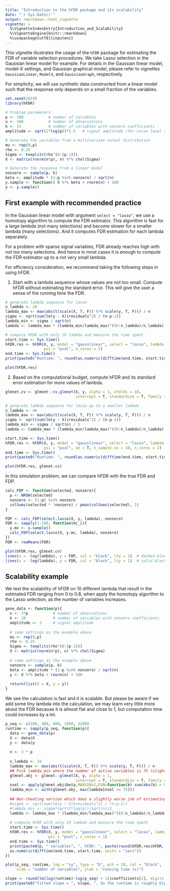 ```yaml
---
title: "Introduction to the hFDR package and its scalability"
date: "`r Sys.Date()`"
output: rmarkdown::html_vignette
vignette: >
  %\VignetteIndexEntry{Introduction_and_Scalability}
  %\VignetteEngine{knitr::rmarkdown}
  %\usepackage[utf8]{inputenc}
---
```



This vignette illustrates the usage of the `hFDR` package for estimating the FDR of variable selection procedures. We take Lasso selection in the Gaussian linear model for example. For details in the Gaussian linear model, model-X settings, and Gaussian graphical model, please refer to vignettes `GaussianLinear`, `ModelX`, and `GaussianGraph`, respectively.

For simplicity, we will use synthetic data constructed from a linear model such that the response only depends on a small fraction of the variables.


```r
set.seed(2024)
library(hFDR)
```

```r
# Problem parameters
p <- 100           # number of variables
n <- 300           # number of observations
k <- 15            # number of variables with nonzero coefficients
amplitude <- sqrt(2*log(p))*1.5   # signal amplitude (for noise level = 1)

# Generate the variables from a multivariate normal distribution
mu <- rep(0,p)
rho <- 0.25
Sigma <- toeplitz(rho^(0:(p-1)))
X <- matrix(rnorm(n*p), n) %*% chol(Sigma)

# Generate the response from a linear model
nonzero <- sample(p, k)
beta <- amplitude * (1:p %in% nonzero) / sqrt(n)
y.sample <- function() X %*% beta + rnorm(n) + 100
y <- y.sample()
```

First example with recommended practice
--------------

In the Gaussian linear model with argument `select = "lasso"`, we use a homotopy algorithm to compute the FDR estimator. This algorithm is fast for a large lambda (not many 
selections) and become slower for a smaller lambda (many selections). And it computes FDR
estimation for each lambda separately.

For a problem with sparse signal variables, FDR already reaches high with not too many selections. And hence in most cases it is enough to compute the FDR estimator up to a not very small lambda.

For efficiency consideration, we recommend taking the following steps in using hFDR.

1. Start with a lambda sequence whose values are not too small. Compute hFDR without estimating the standard error. This will give the user a sense of the running time the FDR.
```r
# generate lambda sequence for lasso
n_lambda <- 10
lambda_max <- max(abs(t(scale(X, T, F)) %*% scale(y, T, F))) / n
sigma <- sqrt(sum(lm(y ~ X)$residuals^2) / (n-p-1))
lambda_min <- sigma / sqrt(n)
lambda <- lambda_max * (lambda_min/lambda_max)^((0:n_lambda)/n_lambda)

# compute hFDR with only 10 lambda and measure the time spent
start.time <- Sys.time()
hFDR.res <- hFDR(X, y, model = "gausslinear", select = "lasso", lambda = lambda,
                 psi = "pval", n_cores = 2)
end.time <- Sys.time()
print(paste0("Runtime: ", round(as.numeric(difftime(end.time, start.time, units = "secs")), digits = 1), "s."))

plot(hFDR.res)
```

2. Based on the computational budget, compute hFDR and its standard error estimation for more values of lambda.
```r
glmnet.cv <- glmnet::cv.glmnet(X, y, alpha = 1, nfolds = 10,
                               intercept = T, standardize = T, family = "gaussian")

# generate lambda sequence for lasso up to a smaller lambda
n_lambda <- 40
lambda_max <- max(abs(t(scale(X, T, F)) %*% scale(y, T, F))) / n
sigma <- sqrt(sum(lm(y ~ X)$residuals^2) / (n-p-1))
lambda_min <- sigma / sqrt(n) / 5
lambda <- lambda_max * (lambda_min/lambda_max)^((0:n_lambda)/n_lambda)

start.time <- Sys.time()
hFDR.res <- hFDR(X, y, model = "gausslinear", select = "lasso", lambda = lambda, 
                 psi = "pval", se = T, n_sample.se = 10, n_cores = 2)
end.time <- Sys.time()
print(paste0("Runtime: ", round(as.numeric(difftime(end.time, start.time, units = "secs")), digits = 1), "s."))

plot(hFDR.res, glmnet.cv)
```

In this simulation problem, we can compare hFDR with the true FDR and FDP.
```r
calc_FDP <- function(selected, nonzero){
  p <- NROW(selected)
  nonzero <- (1:p) %in% nonzero
  colSums(selected * !nonzero) / pmax(colSums(selected), 1)
}

FDP <- calc_FDP(select.lasso(X, y, lambda), nonzero)
FDR <- sapply(1:100, function(mc_i){
  y.mc <- y.sample()
  calc_FDP(select.lasso(X, y.mc, lambda), nonzero)
})
FDR <- rowMeans(FDR)

plot(hFDR.res, glmnet.cv)
lines(x = -log(lambda), y = FDP, col = "black", lty = 2)  # dashed black line for FDP
lines(x = -log(lambda), y = FDR, col = "black", lty = 1)  # solid black line for FDR
```


Scalability example
--------------

We test the scalability of hFDR on 10 different lambda that result in the estimated FDR ranging from 0 to 0.8, when apply the homotopy algorithm to the Lasso selection, as the number of variables increases.
```r
gene_data <- function(p){
  n <- 3*p           # number of observations
  k <- 10            # number of variables with nonzero coefficients
  amplitude <- 3     # signal amplitude
  
  # same settings as the example above
  mu <- rep(0,p)
  rho <- 0.25
  Sigma <- toeplitz(rho^(0:(p-1)))
  X <- matrix(rnorm(n*p), n) %*% chol(Sigma)
  
  # same settings as the example above
  nonzero <- sample(p, k)
  beta <- amplitude * (1:p %in% nonzero) / sqrt(n)
  y <- X %*% beta + rnorm(n) + 100
  
  return(list(X = X, y = y))
}
```

We see the calculation is fast and it is scalable. But please be aware if we add some tiny lambda into the calculation, we may learn very little more about the FDR because it is almost flat and close to 1, but computation time could increases by a lot.
```r
p_seq <- c(200, 400, 800, 1600, 3200)
runtime <- sapply(p_seq, function(p){
  data <- gene_data(p)
  X <- data$X
  y <- data$y
  
  n <- 3 * p
  
  n_lambda <- 10
  lambda_max <- max(abs(t(scale(X, T, F)) %*% scale(y, T, F))) / n
  ## Pick lambda_min where the number of active variables is 75 (slight cheat since we know k = 15)
  glmnet.obj <- glmnet::glmnet(X, y, alpha = 1,
                               intercept = T, standardize = T, family = "gaussian")
  nsel <- apply(glmnet.obj$beta,MARGIN=2,FUN=function(b) sum(abs(b) > 0))
  lambda_min <- with(glmnet.obj, max(lambda[nsel >= 75]))
  
  ## Non-cheating version which does a slightly worse job of estimating the scaling law
  #sigma <- sqrt(sum(lm(y ~ X)$residuals^2) / (n-p-1))
  #lambda_min <- sigma*sqrt(2*log(p))/sqrt(n)/2
  lambda <- lambda_max * (lambda_min/lambda_max)^((0:n_lambda)/n_lambda)
  
  # compute hFDR with only 10 lambda and measure the time spent
  start.time <- Sys.time()
  hFDR.res <- hFDR(X, y, model = "gausslinear", select = "lasso", lambda = lambda,
                   psi = "pval", n_cores = 1)
  end.time <- Sys.time()
  print(paste0(p, " variables", ", hFDR: ", paste(round(hFDR.res$hFDR, digits = 2), collapse = " ")))
  as.numeric(difftime(end.time, start.time, units = "secs"))
})

plot(p_seq, runtime, log = "xy", type = "b", pch = 19, col = "black",
     xlab = "number of variables", ylab = "running time (s)")

slope <- round(lm(log(runtime)~log(p_seq) + 1)$coefficients[2], digits = 1)
print(paste0("fitted slope = ", slope, ", So the runtime is roughly O(p^", slope, ")."))
```
